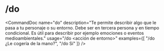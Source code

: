 # /do


<CommandDoc
  name="do"
  description="Te permite describir algo que le pasa a tu personaje o su entorno. Debe ser en tercera persona y en tiempo condicional. Es útil para describir por ejemplo emociones o eventos medioambientales."
  usage="/do <acción de entorno>"
  examples={[
    "/do ¿Le cogería de la mano?",
    "/do Sí"
  ]}
/>